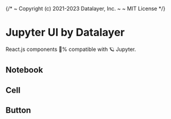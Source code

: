 {/*
  ~ Copyright (c) 2021-2023 Datalayer, Inc.
  ~
  ~ MIT License
*/}



<Meta of={AboutStories} />

# Jupyter UI by Datalayer

React.js components 💯% compatible with 🪐 Jupyter.

## Notebook

<Canvas of={NotebookStories.IpywidgetsState} />

## Cell

<Canvas of={CellStories.Confettis} />

## Button

<Canvas of={ButtonStories.Primary} />
